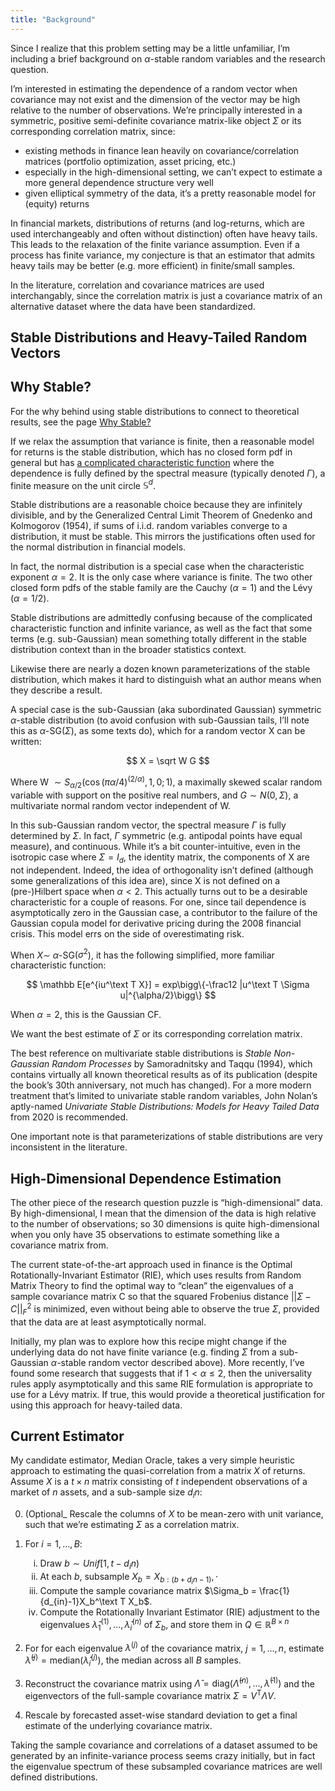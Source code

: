 ```yaml
---
title: "Background"
---
```


Since I realize that this problem setting may be a little unfamiliar, I'm including a brief background on $\alpha$-stable random variables and the research question.

I'm interested in estimating the dependence of a random vector when covariance may not exist and the dimension of the vector may be high relative to the number of observations. We're principally interested in a symmetric, positive semi-definite covariance matrix-like object $\Sigma$ or its corresponding correlation matrix, since:

* existing methods in finance lean heavily on covariance/correlation matrices (portfolio optimization, asset pricing, etc.)
* especially in the high-dimensional setting, we can't expect to estimate a more general dependence structure very well
* given elliptical symmetry of the data, it's a pretty reasonable model for (equity) returns

In financial markets, distributions of returns (and log-returns, which are used interchangeably and often without distinction) often have heavy tails. This leads to the relaxation of the finite variance assumption. Even if a process has finite variance,  my conjecture is that an estimator that admits heavy tails may be better (e.g. more efficient) in finite/small samples.

In the literature, correlation and covariance matrices are used interchangably, since the correlation matrix is just a covariance matrix of an alternative dataset where the data have been standardized.

## Stable Distributions and Heavy-Tailed Random Vectors

::: {.callout-tip}
## Why Stable?

For the why behind using stable distributions to connect to theoretical results, see the page [Why Stable?](why_stable.qmd)
:::

If we relax the assumption that variance is finite, then a reasonable model for returns is the stable distribution, which has no closed form pdf in general but has [a complicated characteristic function](https://en.wikipedia.org/wiki/Multivariate_stable_distribution) where the dependence is fully defined by the spectral measure (typically denoted $\Gamma$), a finite measure on the unit circle $\mathbb S^d$.


Stable distributions are a reasonable choice because they are infinitely divisible, and by the Generalized Central Limit Theorem of Gnedenko and Kolmogorov (1954), if sums of i.i.d. random variables converge to a distribution, it must be stable. This mirrors the justifications often used for the normal distribution in financial models.


In fact, the normal distribution is a special case when the characteristic exponent $\alpha = 2$. It is the only case where variance is finite. The two other closed form pdfs of the stable family are the Cauchy ($\alpha = 1$) and the Lévy ($\alpha = 1/2$). 


Stable distributions are admittedly confusing because of the complicated characteristic function and infinite variance, as well as the fact that some terms (e.g. sub-Gaussian) mean something totally different in the stable distribution context than in the broader statistics context. 


Likewise there are nearly a dozen known parameterizations of the stable distribution, which makes it hard to distinguish what an author means when they describe a result.


A special case is the sub-Gaussian (aka subordinated Gaussian) symmetric $\alpha$-stable distribution (to avoid confusion with sub-Gaussian tails, I'll note this as $\alpha$-SG($\Sigma$), as some texts do), which for a random vector X can be written:

$$
X = \sqrt W G
$$

Where W $\sim S_{\alpha/2}(\cos(\pi \alpha/4)^{(2/\alpha)},1, 0;1)$, a maximally skewed scalar random variable with support on the positive real numbers, and $G \sim N(0, \Sigma)$, a multivariate normal random vector independent of W.

In this sub-Gaussian random vector, the spectral measure $\Gamma$ is fully determined by $\Sigma$. In fact, $\Gamma$ symmetric (e.g. antipodal points have equal measure), and continuous. While it's a bit counter-intuitive, even in the isotropic case where $\Sigma = I_d$, the identity matrix, the components of X are not independent. Indeed, the idea of orthogonality isn't defined (although some generalizations of this idea are), since X is not defined on a (pre-)Hilbert space when $\alpha < 2$. This actually turns out to be a desirable characteristic for a couple of reasons. For one, since tail dependence is asymptotically zero in the Gaussian case, a contributor to the failure of the Gaussian copula model for derivative pricing during the 2008 financial crisis. This model errs on the side of overestimating risk.

When $X \sim$ $\alpha$-SG($\sigma^2$), it has the following simplified, more familiar characteristic function:

$$
\mathbb E[e^{iu^\text T X}] = exp\bigg\{-\frac12 |u^\text T \Sigma u|^{\alpha/2}\bigg\}
$$

When $\alpha =2$, this is the Gaussian CF.

We want the best estimate of $\Sigma$ or its corresponding correlation matrix. 

The best reference on multivariate stable distributions is *Stable Non-Gaussian Random Processes* by Samoradnitsky and Taqqu (1994), which contains virtually all known theoretical results as of its publication (despite the book's 30th anniversary, not much has changed). For a more modern treatment that's limited to univariate stable random variables, John Nolan's aptly-named *Univariate Stable Distributions: 
Models for Heavy Tailed Data* from 2020 is recommended.

One important note is that parameterizations of stable distributions are very inconsistent in the literature.

## High-Dimensional Dependence Estimation

The other piece of the research question puzzle is "high-dimensional" data. By high-dimensional, I mean that the dimension of the data is high relative to the number of observations; so 30 dimensions is quite high-dimensional when you only have 35 observations to estimate something like a covariance matrix from. 

The current state-of-the-art approach used in finance is the Optimal Rotationally-Invariant Estimator (RIE), which uses results from Random Matrix Theory to find the optimal way to "clean" the eigenvalues of a sample covariance matrix C so that the squared Frobenius distance $||\Sigma - C||_F^2$ is minimized, even without being able to observe the true $\Sigma$, provided that the data are at least asymptotically normal.

Initially, my plan was to explore how this recipe might change if the underlying data do not have finite variance (e.g. finding $\Sigma$ from a sub-Gaussian $\alpha$-stable random vector described above). More recently, I've found some research that suggests that if $1 < \alpha \leq 2$, then the universality rules apply asymptotically and this same RIE formulation is appropriate to use for a Lévy matrix. If true, this would provide a theoretical justification for using this approach for heavy-tailed data. 

## Current Estimator

My candidate estimator, Median Oracle, takes a very simple heuristic approach to estimating the quasi-correlation from a matrix $X$ of returns. Assume $X$ is a $t\times n$ matrix consisting of $t$ independent observations of a market of $n$ assets, and a sub-sample size $d_in$:

0. (Optional_ Rescale the columns of $X$ to be mean-zero with unit variance, such that we're estimating $\Sigma$ as a correlation matrix.

1. For $i=1,..., B$:
    i) Draw $b \sim Unif[1,t-d_in)$
    ii) At each $b$, subsample $X_b = X_{b:(b+d_in-1)}, \cdot$ 
    iii) Compute the sample covariance matrix $\Sigma_b = \frac{1}{d_{in}-1}X_b^\text T X_b$. 
    iv) Compute the Rotationally Invariant Estimator (RIE) adjustment to the eigenvalues $\hat\lambda_{1}^{(1)}, ..., \hat\lambda_{i}^{(n)}$ of $\Sigma_b$, and store them in $Q \in \mathbb R^{B \times n}$

2. For for each eigenvalue $\lambda^{(j)}$ of the covariance matrix, $j = 1, ..., n$, estimate $\hat \lambda^{(j)} = \text{median}(\hat\lambda_{i}^{(j)})$, the median across all $B$ samples.

3. Reconstruct the covariance matrix using $\hat\Lambda = \text{diag}(\hat \Lambda^{(n)},...,\hat \lambda^{(1)})$ and the eigenvectors of the full-sample covariance matrix $\Sigma = V^\text{T} \Lambda V$. 

4. Rescale by forecasted asset-wise standard deviation to get a final estimate of the underlying covariance matrix.


Taking the sample covariance and correlations of a dataset assumed to be generated by an infinite-variance process seems crazy initially, but in fact the eigenvalue spectrum of these subsampled covariance matrices are well defined distributions.

